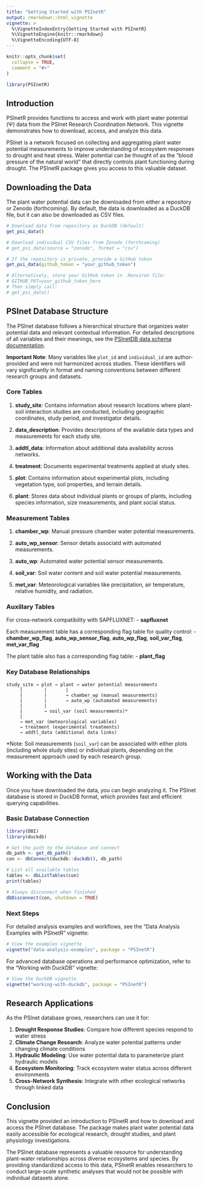 ```yaml
---
title: "Getting Started with PSInetR"
output: rmarkdown::html_vignette
vignette: >
  %\VignetteIndexEntry{Getting Started with PSInetR}
  %\VignetteEngine{knitr::rmarkdown}
  %\VignetteEncoding{UTF-8}
---
```


```r
knitr::opts_chunk$set(
  collapse = TRUE,
  comment = "#>"
)
```

```r
library(PSInetR)
```

## Introduction

PSInetR provides functions to access and work with plant water potential (Ψ) data from the PSInet Research Coordination Network. This vignette demonstrates how to download, access, and analyze this data.

PSInet is a network focused on collecting and aggregating plant water potential measurements to improve understanding of ecosystem responses to drought and heat stress. Water potential can be thought of as the "blood pressure of the natural world" that directly controls plant functioning during drought. The PSInetR package gives you access to this valuable dataset.

## Downloading the Data

The plant water potential data can be downloaded from either a repository or Zenodo (forthcoming). By default, the data is downloaded as a DuckDB file, but it can also be downloaded as CSV files.

```r
# Download data from repository as DuckDB (default)
get_psi_data()

# Download individual CSV files from Zenodo (forthcoming)
# get_psi_data(source = "zenodo", format = "csv")

# If the repository is private, provide a GitHub token
get_psi_data(github_token = "your_github_token")

# Alternatively, store your GitHub token in .Renviron file:
# GITHUB_PAT=your_github_token_here
# Then simply call:
# get_psi_data()
```


## PSInet Database Structure

The PSInet database follows a hierarchical structure that organizes water potential data and relevant contextual information. For detailed descriptions of all variables and their meanings, see the [PSInetDB data schema documentation](https://github.com/PSInetRCN/PSInetDB/blob/main/docs/schema/data_schema.md).

**Important Note**: Many variables like `plot_id` and `individual_id` are author-provided and were not harmonized across studies. These identifiers will vary significantly in format and naming conventions between different research groups and datasets.

### Core Tables

1. **study_site**: Contains information about research locations where plant-soil interaction studies are conducted, including geographic coordinates, study period, and investigator details.

2. **data_description**: Provides descriptions of the available data types and measurements for each study site.

3. **addtl_data**: Information about additional data availability across networks.

4. **treatment**: Documents experimental treatments applied at study sites.

5. **plot**: Contains information about experimental plots, including vegetation type, soil properties, and terrain details.

6. **plant**: Stores data about individual plants or groups of plants, including species information, size measurements, and plant social status.


### Measurement Tables

1. **chamber_wp**: Manual pressure chamber water potential measurements.

2. **auto_wp_sensor**: Sensor details associatd with automated measurements.

3. **auto_wp**: Automated water potential sensor measurements.

4. **soil_var**: Soil water content and soil water potential measurements.

5. **met_var**: Meteorological variables like precipitation, air temperature, relative humidity, and radiation.

### Auxillary Tables

For cross-network compatibility with SAPFLUXNET:
- **sapfluxnet**

Each measurement table has a corresponding flag table for quality control:
- **chamber_wp_flag**, **auto_wp_sensor_flag**, **auto_wp_flag**, **soil_var_flag**, **met_var_flag**

The plant table also has a corresponding flag table:
- **plant_flag**

### Key Database Relationships

```
study_site → plot → plant → water potential measurements
     |        |       |
     |        |       → chamber_wp (manual measurements)
     |        |       → auto_wp (automated measurements)
     |        |
     |        → soil_var (soil measurements)*
     |
     → met_var (meteorological variables)
     → treatment (experimental treatments)
     → addtl_data (additional data links)
```

*Note: Soil measurements (`soil_var`) can be associated with either plots (including whole study sites) or individual plants, depending on the measurement approach used by each research group.

## Working with the Data

Once you have downloaded the data, you can begin analyzing it. The PSInet database is stored in DuckDB format, which provides fast and efficient querying capabilities.

### Basic Database Connection

```r
library(DBI)
library(duckdb)

# Get the path to the database and connect
db_path <- get_db_path()
con <- dbConnect(duckdb::duckdb(), db_path)

# List all available tables
tables <- dbListTables(con)
print(tables)

# Always disconnect when finished
dbDisconnect(con, shutdown = TRUE)
```

### Next Steps

For detailed analysis examples and workflows, see the "Data Analysis Examples with PSInetR" vignette:

```r
# View the examples vignette
vignette("data-analysis-examples", package = "PSInetR")
```

For advanced database operations and performance optimization, refer to the "Working with DuckDB" vignette:

```r
# View the DuckDB vignette
vignette("working-with-duckdb", package = "PSInetR")
```

## Research Applications

As the PSInet database grows, researchers can use it for:

1. **Drought Response Studies**: Compare how different species respond to water stress
2. **Climate Change Research**: Analyze water potential patterns under changing climate conditions
3. **Hydraulic Modeling**: Use water potential data to parameterize plant hydraulic models
4. **Ecosystem Monitoring**: Track ecosystem water status across different environments
5. **Cross-Network Synthesis**: Integrate with other ecological networks through linked data

## Conclusion

This vignette provided an introduction to PSInetR and how to download and access the PSInet database. The package makes plant water potential data easily accessible for ecological research, drought studies, and plant physiology investigations.

The PSInet database represents a valuable resource for understanding plant-water relationships across diverse ecosystems and species. By providing standardized access to this data, PSInetR enables researchers to conduct large-scale synthetic analyses that would not be possible with individual datasets alone.
